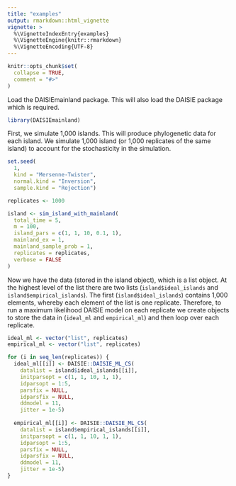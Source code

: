 ```yaml
---
title: "examples"
output: rmarkdown::html_vignette
vignette: >
  %\VignetteIndexEntry{examples}
  %\VignetteEngine{knitr::rmarkdown}
  %\VignetteEncoding{UTF-8}
---
```


```r
knitr::opts_chunk$set(
  collapse = TRUE,
  comment = "#>"
)
```

Load the DAISIEmainland package. This will also load the DAISIE package
which is required.

```r
library(DAISIEmainland)
```

First, we simulate 1,000 islands. This will produce phylogenetic data for each
island. We simulate 1,000 island (or 1,000 replicates of the same island) to 
account for the stochasticity in the simulation.

```r
set.seed(
  1,
  kind = "Mersenne-Twister",
  normal.kind = "Inversion",
  sample.kind = "Rejection")

replicates <- 1000

island <- sim_island_with_mainland(
  total_time = 5,
  m = 100,
  island_pars = c(1, 1, 10, 0.1, 1),
  mainland_ex = 1,
  mainland_sample_prob = 1,
  replicates = replicates,
  verbose = FALSE
)
```

Now we have the data (stored in the island object), which is a list object.
At the highest level of the list there are two lists (`island$ideal_islands` and
`island$empirical_islands`). The first (`island$ideal_islands`) contains 1,000
elements, whereby each element of the list is one replicate. Therefore, to
run a maximum likelihood DAISIE model on each replicate we create objects to
store the data in (`ideal_ml` and `empirical_ml`) and then loop over each replicate.

```r
ideal_ml <- vector("list", replicates)
empirical_ml <- vector("list", replicates)

for (i in seq_len(replicates)) {
  ideal_ml[[i]] <- DAISIE::DAISIE_ML_CS(
    datalist = island$ideal_islands[[i]],
    initparsopt = c(1, 1, 10, 1, 1),
    idparsopt = 1:5,
    parsfix = NULL,
    idparsfix = NULL,
    ddmodel = 11,
    jitter = 1e-5)
  
  empirical_ml[[i]] <- DAISIE::DAISIE_ML_CS(
    datalist = island$empirical_islands[[i]],
    initparsopt = c(1, 1, 10, 1, 1),
    idparsopt = 1:5,
    parsfix = NULL,
    idparsfix = NULL,
    ddmodel = 11,
    jitter = 1e-5)
}
```
